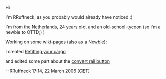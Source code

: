 Hi


I'm RRuffneck, as you probably would already have noticed :)

I'm from the Netherlands, 24 years old, and an old-school-tycoon (so i'm a newbie to OTTD;) )


Working on some wiki-pages (also as a Newbie):

I created [[en/Manual/Refit|Refitting your cargo]]

and edited some part about the [[en/Manual/Convert rail|convert rail button]]


--RRuffneck 17:14, 22 March 2006 (CET)